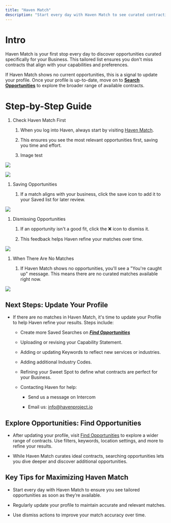 ```yaml
---
title: "Haven Match"
description: "Start every day with Haven Match to see curated contracting opportunities tailored to your profile. If no matches are available, update your profile and explore opportunities through Search."
---
```


# Intro

Haven Match is your first stop every day to discover opportunities curated specifically for your Business. This tailored list ensures you don't miss contracts that align with your capabilities and preferences.

If Haven Match shows no current opportunities, this is a signal to update your profile. Once your profile is up-to-date, move on to [**Search Opportunities**](https://www.havenproject.io/opportunities) to explore the broader range of available contracts.

# Step-by-Step Guide

1. Check Haven Match First

   1. When you log into Haven, always start by visiting [Haven Match](https://www.havenproject.io/matched-opportunities).

   2. This ensures you see the most relevant opportunities first, saving you time and effort.

   3. Image  test



![](348s\(1\).jpg)



![](image.png)

1. Saving Opportunities

   1. If a match aligns with your business, click the save icon to add it to your Saved list for later review.

![](match-2.png)

1. Dismissing Opportunities

   1. If an opportunity isn't a good fit, click the ❌ icon to dismiss it.

   2. This feedback helps Haven refine your matches over time.

![](match-3.png)

1. When There Are No Matches

   1. If Haven Match shows no opportunities, you'll see a "You're caught up" message. This means there are no curated matches available right now.

![](match-4.png)

## Next Steps: Update Your Profile

* If there are no matches in Haven Match, it's time to update your Profile to help Haven refine your results. Steps include:

  * Create more Saved Searches on [***Find Opportunities***](https://www.havenproject.io/opportunities)

  * Uploading or revising your Capability Statement.

  * Adding or updating Keywords to reflect new services or industries.

  * Adding additional Industry Codes.

  * Refining your Sweet Spot to define what contracts are perfect for your Business.

  * Contacting Haven for help:

    * Send us a message on Intercom

    * Email us: [info@havenproject.io](mailto:info@havenproject.io)

## Explore Opportunities: Find Opportunities

* After updating your profile, visit [Find Opportunities](https://www.havenproject.io/opportunities) to explore a wider range of contracts. Use filters, keywords, location settings, and more to refine your results.

* While Haven Match curates ideal contracts, searching opportunities lets you dive deeper and discover additional opportunities.

## Key Tips for Maximizing Haven Match

* Start every day with Haven Match to ensure you see tailored opportunities as soon as they’re available.

* Regularly update your profile to maintain accurate and relevant matches.

* Use dismiss actions to improve your match accuracy over time.